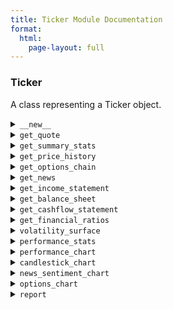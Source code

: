 ```yaml
---
title: Ticker Module Documentation
format:
  html:
    page-layout: full
---
```


### Ticker

A class representing a Ticker object.

<details>
<summary>`__new__`</summary>

Create a new Ticker object.

**Parameters:**

- `symbol` (str): The ticker symbol of the asset.
- `start_date` (Optional[str]): Optional start date for historical data, defaults to None.
- `end_date` (Optional[str]): Optional end date for historical data, defaults to None.
- `interval` (Optional[str]): Optional data interval (2m, 5m, 15m, 30m, 1h, 1d, 1wk, 1mo, 3mo), defaults to None.
- `benchmark_symbol` (Optional[str]): Optional benchmark symbol, defaults to None.
- `confidence_level` (Optional[float]): Optional confidence level for statistics, defaults to None.
- `risk_free_rate` (Optional[float]): Optional risk-free rate for calculations, defaults to None.

**Returns:**

- `Ticker`: A Ticker object.

**Example:**

```python
from finalytics import Ticker

ticker = Ticker(symbol="AAPL", 
                start_date="2023-01-01", 
                end_date="2024-01-01", 
                interval="1d",
                benchmark_symbol="^GSPC",
                confidence_level=0.95,
                risk_free_rate=0.02)
```
</details>

<details>
<summary>`get_quote`</summary>

Get the current ticker quote stats.

**Returns:**

- `dict`: Dictionary containing current ticker quote stats.

**Example:**

```python
quote = ticker.get_quote()
print(quote)
```
</details>

<details>
<summary>`get_summary_stats`</summary>

Get summary technical and fundamental statistics for the ticker.

**Returns:**

- `dict`: Dictionary containing summary statistics.

**Example:**

```python
summary_stats = ticker.get_summary_stats()
print(summary_stats)
```
</details>

<details>
<summary>`get_price_history`</summary>

Get the OHLCV data for the ticker for a given time period.

**Returns:**

- `DataFrame`: Polars DataFrame containing OHLCV data.

**Example:**

```python
price_history = ticker.get_price_history()
print(price_history)
```
</details>

<details>
<summary>`get_options_chain`</summary>

Get the options chain for the ticker.

**Returns:**

- `DataFrame`: Polars DataFrame containing the options chain.

**Example:**

```python
options_chain = ticker.get_options_chain()
print(options_chain)
```
</details>

<details>
<summary>`get_news`</summary>

Get the historical news headlines for the given ticker.

**Returns:**

- `DataFrame`: Polars DataFrame containing news headlines.

**Example:**

```python
news = ticker.get_news()
print(news)
```
</details>

<details>
<summary>`get_income_statement`</summary>

Get the Income Statement for the ticker.

**Parameters:**

- `frequency` (str): frequency of the Income Statement (annual, quarterly).

**Returns:**

- `DataFrame`: Polars DataFrame containing the Income Statement.

**Example:**

```python
income_statement = ticker.get_income_statement(frequency="quarterly")
print(income_statement)
```
</details>

<details>
<summary>`get_balance_sheet`</summary>

Get the Balance Sheet for the ticker.

**Parameters:**

- `frequency` (str): frequency of the Balance Sheet (annual, quarterly).

**Returns:**

- `DataFrame`: Polars DataFrame containing the Balance Sheet.

**Example:**

```python
balance_sheet = ticker.get_balance_sheet(frequency="quarterly")
print(balance_sheet)
```
</details>

<details>
<summary>`get_cashflow_statement`</summary>

Get the Cashflow Statement for the ticker.

**Parameters:**

- `frequency` (str): frequency of the Cashflow Statement (annual, quarterly).

**Returns:**

- `DataFrame`: Polars DataFrame containing the Cashflow Statement.

**Example:**

```python
cashflow_statement = ticker.get_cashflow_statement(frequency="quarterly")
print(cashflow_statement)
```
</details>

<details>
<summary>`get_financial_ratios`</summary>

Get the Financial Ratios for the ticker.

**Parameters:**

- `frequency` (str): frequency of the Financial Ratios (annual, quarterly).

**Returns:**

- `DataFrame`: Polars DataFrame containing the Financial Ratios.

**Example:**

```python
financial_ratios = ticker.get_financial_ratios(frequency="quarterly")
print(financial_ratios)
```
</details>

<details>
<summary>`volatility_surface`</summary>

Computes the implied volatility surface for the ticker options chain.

**Returns:**

- `DataFrame`: Polars DataFrame containing the implied volatility surface.

**Example:**

```python
volatility_surface = ticker.volatility_surface()
print(volatility_surface)
```
</details>

<details>
<summary>`performance_stats`</summary>

Compute the performance statistics for the ticker.

**Returns:**

- `dict`: Dictionary containing performance statistics.

**Example:**

```python
performance_stats = ticker.performance_stats()
print(performance_stats)
```
</details>

<details>
<summary>`performance_chart`</summary>

Display the performance chart for the ticker.

**Parameters:**

- `height` (Optional[int]): Optional height of the plot in pixels, defaults to None.
- `width` (Optional[int]): Optional width of the plot in pixels, defaults to None.

**Returns:**

- `Plot`: Plot object containing the performance chart.

**Example:**

```python
performance_chart = ticker.performance_chart()
performance_chart.show()
```
</details>

<details>
<summary>`candlestick_chart`</summary>

Display the candlestick chart for the ticker.

**Parameters:**

- `height` (Optional[int]): Optional height of the plot in pixels, defaults to None.
- `width` (Optional[int]): Optional width of the plot in pixels, defaults to None.

**Returns:**

- `Plot`: Plot object containing the candlestick chart.

**Example:**

```python
candlestick_chart = ticker.candlestick_chart()
candlestick_chart.show()
```
</details>

<details>
<summary>`news_sentiment_chart`</summary>

Display the News Sentiment chart for the ticker.

**Parameters:**

- `height` (Optional[int]): Optional height of the plot in pixels, defaults to None.
- `width` (Optional[int]): Optional width of the plot in pixels, defaults to None.

**Returns:**

- `Plot`: Plot object containing the news sentiment chart.

**Example:**

```python
news_sentiment_chart = ticker.news_sentiment_chart()
news_sentiment_chart.show()
```
</details>

<details>
<summary>`options_chart`</summary>

Display the options volatility surface, smile and term structure charts for the ticker.

**Parameters:**

- `chart_type` (str): Type of options chart (surface, smile, term_structure).
- `height` (Optional[int]): Optional height of the plot in pixels, defaults to None.
- `width` (Optional[int]): Optional width of the plot in pixels, defaults to None.

**Returns:**

- `Plot`: Plot object containing the options chart.

**Example:**

```python
options_chart = ticker.options_chart(chart_type="surface")
options_chart.show()
```
</details>


<details>
<summary>`report`</summary>

Generate a report for the ticker.

**Parameters:**

- `report_type` (Optional[str]): Type of report to generate (performance, financials, options, news_sentiment).
- display (Optional[str]): The display mode for the report. set to "notebook" for Jupyter Notebook display, defaults to "browser".

**Example:**

```python
ticker.report("performance")
```

</details>
